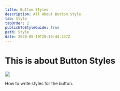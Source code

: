 ```yaml
---
title: Button Styles
description: All About Button Style
tab: Style
tabOrder: 2
publishToStyleGuide: true
path: Style
date: 2020-05-19T20:10:44.237Z
---
```

# This is about Button Styles

![](/assets/high_resolution_wallpaper_background_id_77700200424.jpg)

How to write styles for the button.